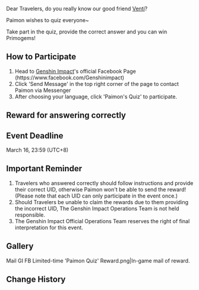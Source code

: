 {{Event
|name              = Facebook Limited-time Event 'Paimon's Quiz'
|image             = Paimon's Quiz.png
|type              = Web
|time_known        = yes
|time_start        = 2021-03-13 5:00:00
|time_start_offset = GMT+8
|time_end          = 2021-03-16 23:59:59
|time_end_offset   = GMT+8
|link              = https://www.hoyolab.com/article/241284
}}
Dear Travelers, do you really know our good friend [[Venti]]?

Paimon wishes to quiz everyone~

Take part in the quiz, provide the correct answer and you can win Primogems!

==How to Participate==
#Head to [[Genshin Impact]]'s official Facebook Page (https://www.facebook.com/Genshinimpact)
#Click 'Send Message' in the top right corner of the page to contact Paimon via Messenger
#After choosing your language, click 'Paimon's Quiz' to participate.

==Reward for answering correctly==
{{Card|Primogem|40|5}}

==Event Deadline==
March 16, 23:59 (UTC+8)

==Important Reminder==
#Travelers who answered correctly should follow instructions and provide their correct UID, otherwise Paimon won't be able to send the reward! (Please note that each UID can only participate in the event once.)
#Should Travelers be unable to claim the rewards due to them providing the incorrect UID, The Genshin Impact Operations Team is not held responsible.
#The Genshin Impact Official Operations Team reserves the right of final interpretation for this event.

==Gallery==
<gallery hideaddbutton="true" captionalign="center">
Mail GI FB Limited-time 'Paimon Quiz' Reward.png|In-game mail of reward.
</gallery>

==Change History==
{{Change History|1.3}}